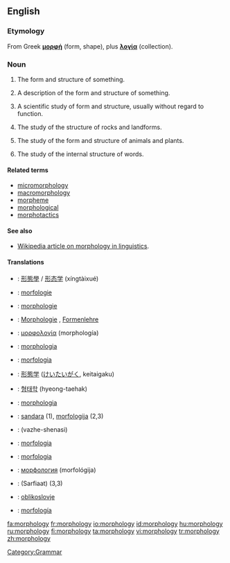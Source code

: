 ==English==
{{wikipedia}}
===Etymology===
From Greek '''[[μορφή]]''' (form, shape), plus '''[[λογία]]''' (collection).

===Noun===
{{en-noun|morphologi|es|-}}

# {{countable}} The form and structure of something.
# {{countable}} A description of the form and structure of something.
# {{uncountable}} A scientific study of form and structure, usually without regard to function.
# {{geology}} The study of the structure of rocks and landforms.
# {{biology}} The study of the form and structure of animals and plants.
# {{linguistics}} The study of the internal structure of words. 

====Related terms====
*[[micromorphology]]
*[[macromorphology]]
*[[morpheme]]
*[[morphological]]
*[[morphotactics]]

====See also====
*[[w:morphology (linguistics)| Wikipedia article on morphology in linguistics]].

====Translations====
{{trans-top|the form and structure of something}}
{{trans-mid}}
{{trans-bottom}}

{{trans-top|a description of the form and structure of something}}
{{trans-mid}}
{{trans-bottom}}

{{trans-top|a scientific study of form and structure}}
{{trans-mid}}
{{trans-bottom}}

{{trans-top|geology}}
{{trans-mid}}
{{trans-bottom}}

{{trans-top|biology}}
{{trans-mid}}
{{trans-bottom}}

{{trans-top|linguistics}}
{{trans-mid}}
{{trans-bottom}}

{{checktrans-top}}
*{{ttbc|Chinese}}: [[形態學]] / [[形态学]] (xíngtàixué)
*{{ttbc|Dutch}}: [[morfologie]] {{f}}
*{{ttbc|French}}: [[morphologie]] {{f}}
*{{ttbc|German}}: [[Morphologie]] {{f}}, [[Formenlehre]] {{f}}
*{{ttbc|Greek}}: [[μορφολογία]] (morphología) {{f}}
*{{ttbc|Interlingua}}: [[morphologia]]
*{{ttbc|Italian}}: [[morfologia]] {{f}}
*{{ttbc|Japanese}}: [[形態学]] ([[けいたいがく]], keitaigaku)
{{checktrans-mid}}
*{{ttbc|Korean}}: [[형태학]] (hyeong-taehak)
*{{ttbc|Latin}}: [[morphologia]]
*{{ttbc|Lithuanian}}: [[sandara]] {{f}} (1), [[morfologija]] {{f}} (2,3)
*{{ttbc|Persian}}: {{FAchar|[[واژهشناسی]]}} (vazhe-shenasi)
*{{ttbc|Polish}}: [[morfologia]] {{f}}
*{{ttbc|Portuguese}}: [[morfologia]] {{f}}
*{{ttbc|Russian}}: [[морфология]] (morfológija) {{f}}
*{{ttbc|Sindhi}}: {{SDchar|[[صرفيات]]}} (Sarfiaat) {{f}} (3,3)
*{{ttbc|Slovenian}}: [[oblikoslovje]]
*{{ttbc|Spanish}}: [[morfología]] {{f}}
{{checktrans-bottom}}

[[Category:Grammar]]

[[fa:morphology]]
[[fr:morphology]]
[[io:morphology]]
[[id:morphology]]
[[hu:morphology]]
[[ru:morphology]]
[[fi:morphology]]
[[ta:morphology]]
[[vi:morphology]]
[[tr:morphology]]
[[zh:morphology]]